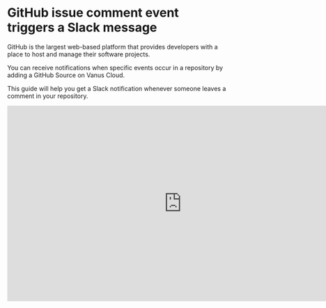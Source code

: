 # GitHub issue comment event triggers a Slack message

GitHub is the largest web-based platform that provides developers with a place to host and manage their software projects.

You can receive notifications when specific events occur in a repository by adding a GitHub Source on Vanus Cloud.

This guide will help you get a Slack notification whenever someone leaves a comment in your repository.

<iframe width="800" height="450" src="https://www.youtube.com/embed/hYvB4e9C7LE" title="YouTube video player" frameBorder="0" allowFullScreen={true} allow="accelerometer; autoplay; clipboard-write; encrypted-media; gyroscope; picture-in-picture; web-share"></iframe>
